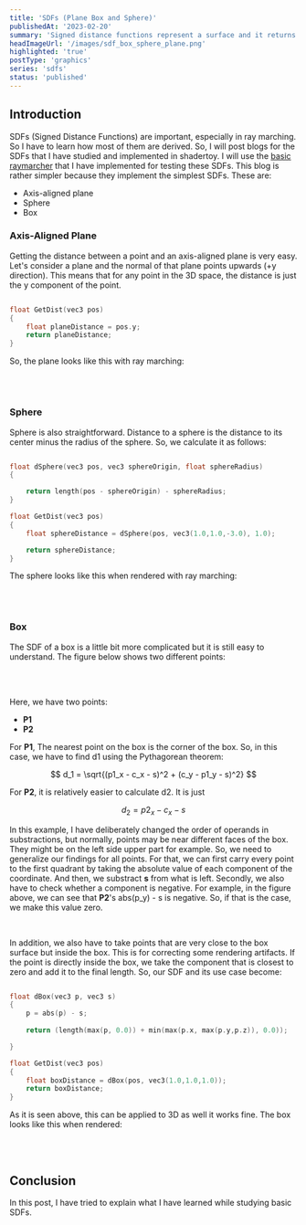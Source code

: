 ```yaml
---
title: 'SDFs (Plane Box and Sphere)'
publishedAt: '2023-02-20'
summary: 'Signed distance functions represent a surface and it returns the distance between an arbitrary point and the nearest point on that surface. In this blog, I will explain SDFs of axis-aligned planes, boxes and spheres.'
headImageUrl: '/images/sdf_box_sphere_plane.png'
highlighted: 'true'
postType: 'graphics'
series: 'sdfs'
status: 'published'
---
```


## Introduction

SDFs (Signed Distance Functions) are important, especially in ray marching. So I have to learn how most of them are derived.
So, I will post blogs for the SDFs that I have studied and implemented in shadertoy. I will use the [basic raymarcher](/blog/learning-shadertoy-3) that I have
implemented for testing these SDFs. This blog is rather simpler because they implement the simplest SDFs. These are:

-   Axis-aligned plane
-   Sphere
-   Box

### Axis-Aligned Plane

Getting the distance between a point and an axis-aligned plane is very easy. Let's consider a plane and the normal of that plane
points upwards (+y direction). This means that for any point in the 3D space, the distance is just the y component of the point.

```cpp

float GetDist(vec3 pos)
{
    float planeDistance = pos.y;
    return planeDistance;
}
```

So, the plane looks like this with ray marching:

<br/>
<ApiImage alt="sdf_plane" src="/images/sdf_plane.png" heigth="100%" width="100%" caption="SDF of a plane"/>
<br/>

### Sphere

Sphere is also straightforward. Distance to a sphere is the distance to its center minus the radius of the sphere.
So, we calculate it as follows:


```cpp

float dSphere(vec3 pos, vec3 sphereOrigin, float sphereRadius)
{

    return length(pos - sphereOrigin) - sphereRadius;
}

float GetDist(vec3 pos)
{
    float sphereDistance = dSphere(pos, vec3(1.0,1.0,-3.0), 1.0);

    return sphereDistance;
}
```

The sphere looks like this when rendered with ray marching:

<br/>
<ApiImage alt="sdf_sphere" src="/images/sdf_sphere.png" heigth="100%" width="100%" caption="SDF of a sphere"/>
<br/>

### Box

The SDF of a box is a little bit more complicated but it is still easy to understand. The figure below shows two
different points:


<br/>
<ApiImage alt="sdf_box_explanation" src="/images/sdf_box_explanation.png" heigth="100%" width="100%" caption="Explanation of box SDF"/>
<br/>

Here, we have two points:

- **P1**
- **P2**

For **P1**, The nearest point on the box is the corner of the box. So, in this case, we have to find d1 using
the Pythagorean theorem:

$$
    d_1 = \sqrt{(p1_x - c_x - s)^2 + (c_y - p1_y - s)^2}
$$

For **P2**, it is relatively easier to calculate d2. It is just

$$
    d_2 = p2_x - c_x - s
$$

In this example, I have deliberately changed the order of operands in substractions, but normally,
points may be near different faces of the box. They might be on the left side upper part for example.
So, we need to generalize our findings for all points. For that, we can first carry every point to the
first quadrant by taking the absolute value of each component of the coordinate. And then, we substract
**s** from what is left. Secondly, we also have to check whether a component is negative. For example,
in the figure above, we can see that **P2**'s abs(p_y) - s is negative. So, if that is the case, we make this
value zero.

<br/>

In addition, we also have to take points that are very close to the box surface but inside the box.
This is for correcting some rendering artifacts. If the point is directly inside the box, we take the
component that is closest to zero and add it to the final length. So, our SDF and its use case become:

```cpp

float dBox(vec3 p, vec3 s)
{
    p = abs(p) - s;
    
    return (length(max(p, 0.0)) + min(max(p.x, max(p.y,p.z)), 0.0));

}

float GetDist(vec3 pos)
{
    float boxDistance = dBox(pos, vec3(1.0,1.0,1.0));
    return boxDistance;
}
```

As it is seen above, this can be applied to 3D as well it works fine. The box looks like this when rendered:

<br/>
<ApiImage alt="sdf_box" src="/images/sdf_box.png" heigth="100%" width="100%" caption="SDF of a Box"/>
<br/>


## Conclusion

In this post, I have tried to explain what I have learned while studying basic SDFs.

